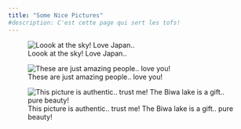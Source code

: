 ```yaml
---
title: "Some Nice Pictures"
#description: C'est cette page qui sert les tofs!
---
```


![Loook at the sky! Love Japan.. ](tof_ New graduates joy.jpg)


![These are just amazing people.. love you!](tof_ Phuc annif.jpg)


![This picture is authentic.. trust me! The Biwa lake is a gift.. pure beauty!](tof_ Biwa lake Shiga.jpg)
